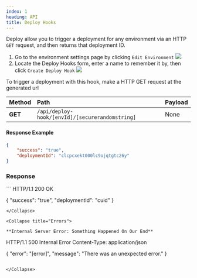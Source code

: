 ```yaml
---
index: 1
heading: API
title: Deploy Hooks
---
```



Deploy allow you to trigger a deployment for any environment via an HTTP `GET` request, and then returns that deployment ID.

1. Go to the environment settings page by clicking `Edit Environment`
    <Image rounded={true} border={true} className="w-full max-w-[260px]" src="https://res.cloudinary.com/djp21wtxm/image/upload/v1655165074/i448x132-1xpvO1Oe_clb_dfdluu.png" />
2. Locate the Deploy Hooks form, enter a name to remember it by, then click `Create Deploy Hook`
    <Image rounded={true} border={true} className="w-full" src="https://res.cloudinary.com/djp21wtxm/image/upload/v1655165094/i1600x518-RjDe674AMVxY_lh4txx.png" />

 To trigger a deployment with this hook, make a HTTP GET request at the generated url

| **Method** | **Path**                         | **Payload** |
| :--------- | :------------------------------- | --
| **GET**   | `/api/deploy-hook/[envId]/[securerandomstring]` | None |

#### Response Example

```json
{
    "success": "true",
	"deploymentId": "clcpcxekt000lc9ojqtgtc26y"
}
```

### Response

<Collapse title="Success">
```
HTTP/1.1 200 OK

{
	"success": "true",
    "deploymentId": "cuid"
}
```
</Collapse>

<Collapse title="Errors">

**Internal Server Error: Something Happened On Our End**

```
HTTP/1.1 500 Internal Error
Content-Type: application/json

{
	"error": "[error]",
	"message": "There was an unexpected error."
}
```

</Collapse>
